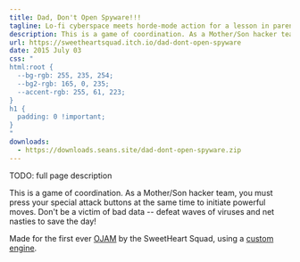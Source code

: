 ```yaml
---
title: Dad, Don't Open Spyware!!!
tagline: Lo-fi cyberspace meets horde-mode action for a lesson in parenting.
description: This is a game of coordination. As a Mother/Son hacker team, you must press your special attack buttons at the same time to initiate powerful moves. Don't be a victim of bad data -- defeat waves of viruses and net nasties to save the day!
url: https://sweetheartsquad.itch.io/dad-dont-open-spyware
date: 2015 July 03
css: "
html:root {
  --bg-rgb: 255, 235, 254;
  --bg2-rgb: 165, 0, 235;
  --accent-rgb: 255, 61, 223;
}
h1 {
  padding: 0 !important;
}
"
downloads:
  - https://downloads.seans.site/dad-dont-open-spyware.zip
---
```


TODO: full page description



This is a game of coordination. As a Mother/Son hacker team, you must press your special attack buttons at the same time to initiate powerful moves. Don't be a victim of bad data -- defeat waves of viruses and net nasties to save the day!

Made for the first ever [OJAM](http://www.ojam.ca/) by the SweetHeart Squad, using a [custom engine](https://github.com/SweetheartSquad/S-Tengine2).
